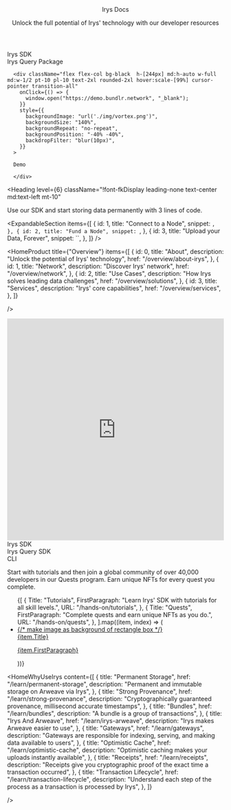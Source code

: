 
<Head>
  <title>Irys Docs</title>
  <meta
    name="description"
    content="Unlock the full potential of Irys' technology with our developer resources. Start building on Irys today! "
  />
</Head>

<style jsx>
  {`
    :global(nav) {
      min-width: 100% !important;
      padding-right: 79px !important;
      padding-left: 79px !important;
    }

    @media (max-width: 768px) {
      :global(nav) {
        padding-right: 16px !important;
        padding-left: 16px !important;
      }
    }
  `}
</style>

<div>

<div
  className="absolute top-0 left-0 w-full h-full"
  style={{
    backgroundImage: "url('./img/dots-cloud.png')",
    backgroundSize: "140%",
    backgroundRepeat: "no-repeat",
    filter: "blur(20px)",
    opacity: ".3",
  }}
/>

<header className="px-4 lg:px-[79px] py-14">
  <Heading level={1} className="text-white font-fkDisplay">
    Irys Docs
  </Heading>

  <p className="font-robotoMono leading-loose mt-6">
    Unlock the full potential of Irys' technology with our developer
    resources
  </p>
</header>

<div className="flex flex-col md:flex-row w-full gap-4 items-stretch px-4 lg:px-[79px]">
  <div className="flex flex-col w-full md:w-1/2 gap-4">
    <Link href="/developer-docs/irys-sdk">
      <div
        className="bg-black h-[244px] rounded-2xl overflow-hidden bannerHover pt-10 pl-10 text-2xl hover:scale-[99%] cursor-pointer transition-all"
        style={{
          backgroundImage: "url('./img/data-donuts.webp')",
          backgroundSize: "140%",
          backgroundRepeat: "no-repeat",
          backgroundPosition: "-40% -20%",
          backdropFilter: "blur(10px)",
        }}
      >
        Irys SDK
      </div>
    </Link>
    <Link href="/developer-docs/querying">
      <div
        className="bg-black h-[244px] rounded-2xl overflow-hidden bannerHover pt-10 pl-10 text-2xl hover:scale-[99%] cursor-pointer transition-all"
        style={{
          backgroundImage: "url('./img/dots-cloud.png')",
          backgroundSize: "140%",
          backgroundRepeat: "no-repeat",
          backgroundPosition: "40% -20%",
          backdropFilter: "blur(10px)",
        }}
      >
        Irys Query Package
      </div>
    </Link>
  </div>

      <div className="flex flex-col bg-black  h-[244px] md:h-auto w-full md:w-1/2 pt-10 pl-10 text-2xl rounded-2xl hover:scale-[99%] cursor-pointer transition-all"
        onClick={() => {
          window.open("https://demo.bundlr.network", "_blank");
        }}
        style={{
          backgroundImage: "url('./img/vortex.png')",
          backgroundSize: "140%",
          backgroundRepeat: "no-repeat",
          backgroundPosition: "-40% -40%",
          backdropFilter: "blur(10px)",
        }}
      >

      Demo

      </div>

</div>

</div>

<div className="px-4 lg:px-[79px] py-20">

<Heading
  level={6}
  className="!font-fkDisplay leading-none text-center md:text-left mt-10"
>
  Use our SDK and start storing data permanently with 3 lines of code.
</Heading>

  <ExpandableSection
    items={[
      {
        id: 1,
        title: "Connect to a Node",
        snippet: ``,
      },
      {
        id: 2,
        title: "Fund a Node",
        snippet: ``,
      },
      {
        id: 3,
        title: "Upload your Data, Forever",
        snippet: ``,
      },
    ]}
  />
</div>

<HomeProduct
	title={"Overview"}
	items={[
		{
			id: 0,
			title: "About",
			description: "Unlock the potential of Irys' technology",
			href: "/overview/about-irys",
		},
		{
			id: 1,
			title: "Network",
			description: "Discover Irys' network",
			href: "/overview/network",
		},
		{
			id: 2,
			title: "Use Cases",
			description: "How Irys solves leading data challenges",
			href: "/overview/solutions",
		},
    	{
    		id: 3,
    		title: "Services",
    		description: "Irys' core capabilities",
    		href: "/overview/services",
    	},
    ]}

/>

<section className="px-4 lg:px-[79px] py-2 text-white pt-20 pb-20 relative bg-black">

<div
  className="absolute top-0 left-0 w-full h-full"
  style={{
    backgroundImage: "url('./img/data-donuts.webp')",
    backgroundRepeat: "no-repeat",
    backgroundPosition: "160% 10%",
    filter: "blur(7px)",
    opacity: ".3",
  }}
/>

<SectionTitle title="Developer Docs" />

<div className="flex flex-col md:flex-row py-20 gap-6 items-stretch">
	<div className="w-full md:w-2/3 rounded-2xl overflow-hidden z-10">
		<iframe
			width="100%"
			height="515px"
			src="https://www.youtube.com/embed/aDDmMt2hacg"
			title="YouTube video player"
			frameBorder="0"
			allow="accelerometer; autoplay; clipboard-write; encrypted-media; gyroscope; picture-in-picture; web-share"
			allowFullScreen
		></iframe>
	</div>
	<div className="w-full md:w-1/2 xl:w-1/3 flex flex-col gap-6">
		<Link href="/developer-docs/sdk">
			<div
				className="bg-seashell text-black h-[156px] rounded-2xl overflow-hidden bannerHover pt-10 pl-10 text-2xl hover:scale-[99%] cursor-pointer transition-all"
				style={{
					backgroundImage: "url('./img/dots-cloud.png')",
					backgroundSize: "140%",
					backgroundRepeat: "no-repeat",
					backgroundPosition: "0% 0%",
					backdropFilter: "blur(10px)",
				}}
			>
				Irys SDK
			</div>
		</Link>
				<Link href="/developer-docs/recipes">
			<div
				className="bg-seashell text-black h-[156px] rounded-2xl overflow-hidden bannerHover pt-10 pl-10 text-2xl hover:scale-[99%] cursor-pointer transition-all"
				style={{
					backgroundImage: "url('./img/cloud.webp')",
					backgroundSize: "140%",
					backgroundRepeat: "no-repeat",
					backgroundPosition: "-80% 0%",
					backdropFilter: "blur(10px)",
				}}
			>
				Irys Query SDK
			</div>
		</Link>
		<Link href="/developer-docs/cli">
			<div
				className="bg-seashell text-black h-[156px] rounded-2xl overflow-hidden bannerHover pt-10 pl-10 text-2xl hover:scale-[99%] cursor-pointer transition-all"
				style={{
					backgroundImage: "url('./img/data-donuts.webp')",
					backgroundSize: "140%",
					backgroundRepeat: "no-repeat",
					backgroundPosition: "-80% 0%",
					backdropFilter: "blur(10px)",
				}}
			>
				CLI
			</div>
		</Link>
    </div>

</div>

</section>

<section className="bg-seashell px-4 lg:px-[79px] text-black py-28">

<SectionTitle title="Hands On" />
<p className="pt-8 font-robotoMono leading-loose">
  Start with tutorials and then join a global community of over 40,000
  developers in our Quests program. Earn unique NFTs for every quest you
  complete.
</p>

  <ul className="flex flex-col gap-10 lg:flex-row mt-16">
    {[
      {
        Title: "Tutorials",
        FirstParagraph:
          "Learn Irys' SDK with tutorials for all skill levels.",
        URL: "/hands-on/tutorials",
      },
      {
        Title: "Quests",
        FirstParagraph:
          "Complete quests and earn unique NFTs as you do.",
        URL: "/hands-on/quests",
      },
    ].map((item, index) => (
      <li
        key={`solutions-${index}`}
        className="w-full rounded-lg bg-gradient-to-b from-[#968982] to-transparent p-[1px] lg:w-1/2 text-black"
      >
        <a href={item.URL || ""}  rel="noreferrer">
          <div className="flex flex-col gap-8 overflow-hidden rounded-lg bg-seashell px-2 py-8 lg:p-11">
            {/* make image as background of rectangle box */}
            <div className="flex flex-col gap-4 px-5 pb-10">
              <Heading level={3}>{item.Title}</Heading>
              <p className="font-robotoMono text-lg leading-loose">
                {item.FirstParagraph}
              </p>
            </div>
          </div>
        </a>
      </li>
    ))}
  </ul>
</section>

<HomeWhyUseIrys
	content={[
		{
			title: "Permanent Storage",
			href: "/learn/permanent-storage",
			description: "Permanent and immutable storage on Arweave via Irys",
		},
				{
			title: "Strong Provenance",
			href: "/learn/strong-provenance",
			description: "Cryptographically guaranteed provenance, millisecond accurate timestamps",
		},
		{
			title: "Bundles",
			href: "/learn/bundles",
			description: "A bundle is a group of transactions",
		},
    	{
    		title: "Irys And Arweave",
    		href: "/learn/irys-arweave",
    		description: "Irys makes Arweave easier to use",
    	},
		{
    		title: "Gateways",
    		href: "/learn/gateways",
    		description: "Gateways are responsible for indexing, serving, and making data available to users",
    	},
		{
    		title: "Optimistic Cache",
    		href: "/learn/optimistic-cache",
    		description: "Optimistic caching makes your uploads instantly available",
    	},
    	{
    		title: "Receipts",
    		href: "/learn/receipts",
    		description:
    			"Receipts give you cryptographic proof of the exact time a transaction occurred",
    	},
    	{
    		title: "Transaction Lifecycle",
    		href: "/learn/transaction-lifecycle",
    		description:
    			"Understand each step of the process as a transaction is processed by Irys",
    	},
    ]}

/>
